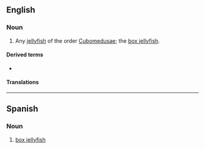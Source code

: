 ==English==

===Noun===
{{en-noun|s|cubomedusae}}

# Any [[jellyfish]] of the order [[Cubomedusae]]; the [[box jellyfish]].

====Derived terms====
* {{l|en|cubomedusan}}

====Translations====
{{trans-top|jellyfish of the order Cubomedusae}}
{{trans-mid}}
{{trans-bottom}}

----

==Spanish==

===Noun===
{{es-noun|f}}

# [[box jellyfish]]
